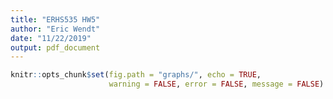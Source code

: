 ```yaml
---
title: "ERHS535 HW5"
author: "Eric Wendt"
date: "11/22/2019"
output: pdf_document
---
```


```r
knitr::opts_chunk$set(fig.path = "graphs/", echo = TRUE,
                      warning = FALSE, error = FALSE, message = FALSE)
```